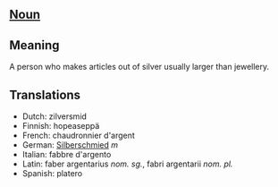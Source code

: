 == [[Noun]] ==

== Meaning ==

A person who makes articles out of silver usually larger than jewellery.

== Translations ==

*Dutch: zilversmid
*Finnish: hopeaseppä
*French: chaudronnier d'argent
*German: [[Silberschmied]] ''m''
*Italian: fabbre d'argento
*Latin: faber argentarius ''nom. sg.'', fabri argentarii ''nom. pl.''
*Spanish: platero